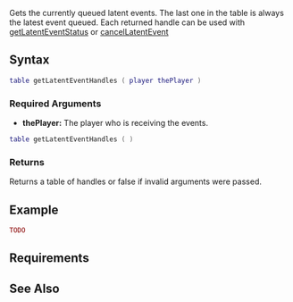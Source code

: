 
{{Server client function}}
Gets the currently queued latent events. The last one in the table is always the latest event queued. Each returned handle can be used with [[/getLatentEventStatus.md|getLatentEventStatus]] or [[/cancelLatentEvent.md|cancelLatentEvent]]

==Syntax==
<section name="Server" class="server" show="true">
<syntaxhighlight lang="lua">
table getLatentEventHandles ( player thePlayer )
</syntaxhighlight>
===Required Arguments===
*'''thePlayer:''' The player who is receiving the events.
</section>

<section name="Client" class="client" show="true">
<syntaxhighlight lang="lua">
table getLatentEventHandles ( )
</syntaxhighlight>
</section>

===Returns===
Returns a table of handles or false if invalid arguments were passed.

==Example== 
<syntaxhighlight lang="lua">TODO</syntaxhighlight>

==Requirements==
{{Requirements|1.3.0-9.03772|1.3.0-9.03772|}}

==See Also==
{{Event functions}}